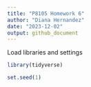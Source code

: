 ```yaml
---
title: "P8105 Homework 6"
author: "Diana Hernandez"
date: "2023-12-02"
output: github_document
---
```


Load libraries and settings

```r
library(tidyverse)

set.seed(1)
```

